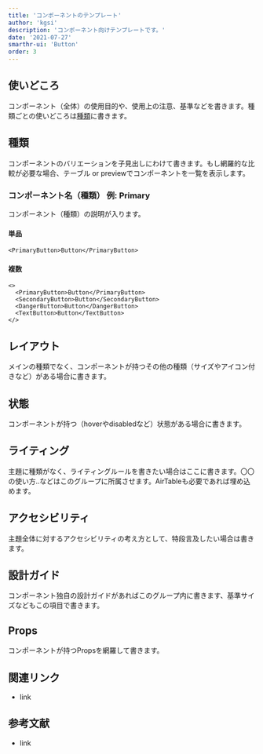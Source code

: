 ```yaml
---
title: 'コンポーネントのテンプレート'
author: 'kgsi'
description: 'コンポーネント向けテンプレートです。'
date: '2021-07-27'
smarthr-ui: 'Button'
order: 3
---
```


## 使いどころ

コンポーネント（全体）の使用目的や、使用上の注意、基準などを書きます。種類ごとの使いどころは[種類](#h2-1)に書きます。

## 種類

コンポーネントのバリエーションを子見出しにわけて書きます。もし網羅的な比較が必要な場合、テーブル or previewでコンポーネントを一覧を表示します。

### コンポーネント名（種類） 例: Primary

コンポーネント（種類）の説明が入ります。

#### 単品

```tsx live=true
<PrimaryButton>Button</PrimaryButton>
```

#### 複数

```tsx live=true
<>
  <PrimaryButton>Button</PrimaryButton>
  <SecondaryButton>Button</SecondaryButton>
  <DangerButton>Button</DangerButton>
  <TextButton>Button</TextButton>
</>
```

## レイアウト

メインの種類でなく、コンポーネントが持つその他の種類（サイズやアイコン付きなど）がある場合に書きます。

## 状態

コンポーネントが持つ（hoverやdisabledなど）状態がある場合に書きます。

## ライティング

主題に種類がなく、ライティングルールを書きたい場合はここに書きます。〇〇の使い方..などはこのグループに所属させます。AirTableも必要であれば埋め込めます。

## アクセシビリティ

主題全体に対するアクセシビリティの考え方として、特段言及したい場合は書きます。

## 設計ガイド

コンポーネント独自の設計ガイドがあればこのグループ内に書きます、基準サイズなどもこの項目で書きます。

## Props

コンポーネントが持つPropsを網羅して書きます。

<ComponentPropsTable name="PrimaryButton" />

## 関連リンク

- link

## 参考文献

- link
